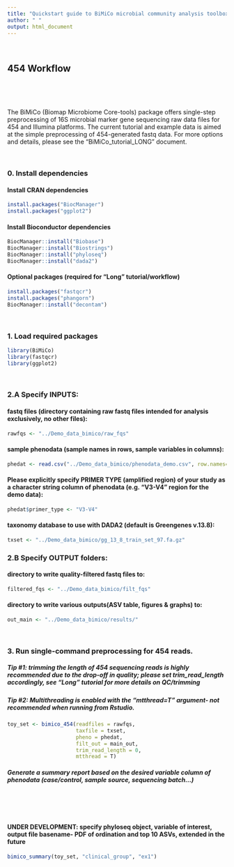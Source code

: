 ```yaml
---
title: "Quickstart guide to BiMiCo microbial community analysis toolbox"
author: " "
output: html_document
---
```


<br>

## 454 Workflow

<br>

<br>

The BiMiCo (Biomap Microbiome Core-tools) package offers single-step preprocessing of 16S microbial marker gene sequencing raw data files for 454 and Illumina platforms.
The current tutorial and example data is aimed at the simple preprocessing of 454-generated fastq data. For more options and details, please see the "BiMiCo_tutorial_LONG" document.

<br>


### 0. Install dependencies

#### Install CRAN dependencies

```r
install.packages("BiocManager") 
install.packages("ggplot2")
```

#### Install Bioconductor dependencies

```r
BiocManager::install("Biobase") 
BiocManager::install("Biostrings") 
BiocManager::install("phyloseq") 
BiocManager::install("dada2")
```

#### Optional packages (required for "Long" tutorial/workflow)

```r
install.packages("fastqcr") 
install.packages("phangorn") 
BiocManager::install("decontam")
```

<br>


### 1. Load required packages

```r
library(BiMiCo) 
library(fastqcr)
library(ggplot2) 
```

<br>


### 2.A Specify INPUTS:

#### fastq files (directory containing raw fastq files intended for analysis exclusively, no other files):

```r
rawfqs <- "../Demo_data_bimico/raw_fqs"
```

#### sample phenodata (sample names in rows, sample variables in columns):

```r
phedat <- read.csv("../Demo_data_bimico/phenodata_demo.csv", row.names=1)
```

#### Please explicitly specify **PRIMER TYPE** (amplified region) of your study as a character string column of phenodata (e.g. "V3-V4" region for the demo data):

```r
phedat$primer_type <- "V3-V4"
```

#### taxonomy database to use with DADA2 (default is Greengenes v.13.8):

```r
txset <- "../Demo_data_bimico/gg_13_8_train_set_97.fa.gz"
```

### 2.B Specify OUTPUT folders:

#### directory to write quality-filtered fastq files to:

```r
filtered_fqs <- "../Demo_data_bimico/filt_fqs"
```

#### directory to write various outputs(ASV table, figures & graphs) to:

```r
out_main <- "../Demo_data_bimico/results/"
```

<br>


### 3. Run single-command preprocessing for 454 reads. 
##### *Tip #1: trimming the length of 454 sequencing reads is highly recommended due to the drop-off in quality; please set trim_read_length accordingly, see "Long" tutorial for more details on QC/trimming*
##### *Tip #2: Multithreading is enabled with the "mtthread=T" argument- not recommended when running from Rstudio.*

```r
toy_set <- bimico_454(readfiles = rawfqs,
                      taxfile = txset,
                      pheno = phedat,
                      filt_out = main_out,
                      trim_read_length = 0, 
                      mtthread = T)
```

##### Generate a summary report based on the desired variable column of phenodata (case/control, sample source, sequencing batch...)

<br>


<br>


#### UNDER DEVELOPMENT: specify phyloseq object, variable of interest, output file basename- PDF of ordination and top 10 ASVs, extended in the future

```r
bimico_summary(toy_set, "clinical_group", "ex1")
```



